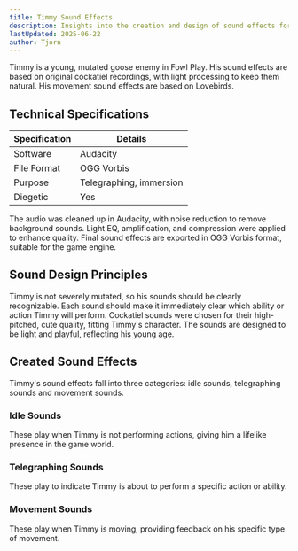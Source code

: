 ```yaml
---
title: Timmy Sound Effects
description: Insights into the creation and design of sound effects for Timmy in Fowl Play
lastUpdated: 2025-06-22
author: Tjorn
---
```



Timmy is a young, mutated goose enemy in Fowl Play. His sound effects are based on original cockatiel recordings, with light processing to keep them natural. His movement sound effects are based on Lovebirds.

## Technical Specifications

| Specification | Details                 |
| ------------- | ----------------------- |
| Software      | Audacity                |
| File Format   | OGG Vorbis              |
| Purpose       | Telegraphing, immersion |
| Diegetic      | Yes                     |

The audio was cleaned up in Audacity, with noise reduction to remove background sounds. Light EQ, amplification, and compression were applied to enhance quality. Final sound effects are exported in OGG Vorbis format, suitable for the game engine.

## Sound Design Principles

Timmy is not severely mutated, so his sounds should be clearly recognizable. Each sound should make it immediately clear which ability or action Timmy will perform. Cockatiel sounds were chosen for their high-pitched, cute quality, fitting Timmy's character. The sounds are designed to be light and playful, reflecting his young age.

## Created Sound Effects

Timmy's sound effects fall into three categories: idle sounds, telegraphing sounds and movement sounds.

### Idle Sounds

These play when Timmy is not performing actions, giving him a lifelike presence in the game world.

<AudioPlayer
  src="/sfx/enemies/timmy/random/flute.ogg"
  title="Idle Sound 1"
  description="Short sound of a cockatiel chirping a melody."
/>
<AudioPlayer
  src="/sfx/enemies/timmy/random/flute1.ogg"
  title="Idle Sound 2"
  description="Short sound of a cockatiel chirping a melody."
/>
<AudioPlayer
  src="/sfx/enemies/timmy/random/flute2.ogg"
  title="Idle Sound 3"
  description="Short sound of a cockatiel chirping a melody."
/>

### Telegraphing Sounds

These play to indicate Timmy is about to perform a specific action or ability.

<AudioPlayer
  src="/sfx/enemies/timmy/kamikaze.ogg"
  title="Kamikaze Sound"
  description="Cockatiel chirping a melody. Used when Timmy chases the player and spams his crescent slash ability."
/>

<AudioPlayer
  src="/sfx/enemies/timmy/minigun.ogg"
  title="Minigun Sound"
  description="Cockatiel chirping a melody, mixing normal and reversed versions. Loops while Timmy shoots his minigun at the player."
/>

<AudioPlayer
  src="/sfx/enemies/timmy/retreat.ogg"
  title="Retreat Sound"
  description="Cockatiel chirping a melody. Used when Timmy flies away from the player."
/>

### Movement Sounds

These play when Timmy is moving, providing feedback on his specific type of movement.

<AudioPlayer
  src="/sfx/enemies/timmy/flying-still.ogg"
  title="Flying Still Sound"
  description="Sound of a lovebird flying in its cage. Pitched up and partially looped, to create a slightly longer sound effect before it completely loops. Used when Timmy is flying in place."
/>
<AudioPlayer
  src="/sfx/enemies/timmy/flying.ogg"
  title="Flying Sound"
  description="Sound of a lovebird flying in its cage, pitched up. Used when Timmy flies while moving."
/>

